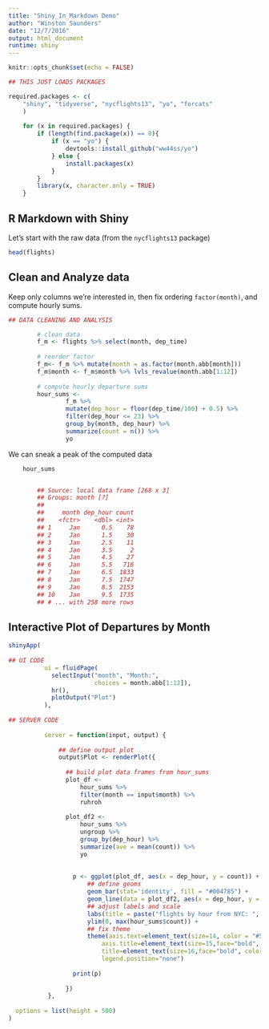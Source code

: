 ```yaml
---
title: "Shiny_In_Markdown Demo"
author: "Winston Saunders"
date: "12/7/2016"
output: html_document
runtime: shiny
---
```


```r

knitr::opts_chunk$set(echo = FALSE)

## THIS JUST LOADS PACKAGES

required.packages <- c(
    "shiny", "tidyverse", "nycflights13", "yo", "forcats"
    )
    
    for (x in required.packages) {
        if (length(find.package(x)) == 0){ 
            if (x == "yo") {
                devtools::install_github("ww44ss/yo") 
            } else {
                install.packages(x)
            }
        }
        library(x, character.only = TRUE)
    }


```

## R Markdown with Shiny


Let's start with the raw data (from the `nycflights13` package)

```r
head(flights)
```

## Clean and Analyze data

Keep only columns we're interested in, then fix ordering `factor(month)`, and compute hourly sums.


```r

## DATA CLEANING AND ANALYSIS

        # clean data
        f_m <- flights %>% select(month, dep_time)
        
        # reorder factor
        f_m<- f_m %>% mutate(month = as.factor(month.abb[month]))
        f_m$month <- f_m$month %>% lvls_revalue(month.abb[1:12])
        
        # compute hourly departure sums
        hour_sums <- 
                f_m %>% 
                mutate(dep_hour = floor(dep_time/100) + 0.5) %>%
                filter(dep_hour <= 23) %>%
                group_by(month, dep_hour) %>%
                summarize(count = n()) %>%
                yo
```

We can sneak a peak of the computed data 

```r
    hour_sums


        ## Source: local data frame [268 x 3]
        ## Groups: month [?]
        ## 
        ##     month dep_hour count
        ##    <fctr>    <dbl> <int>
        ## 1     Jan      0.5    78
        ## 2     Jan      1.5    30
        ## 3     Jan      2.5    11
        ## 4     Jan      3.5     2
        ## 5     Jan      4.5    27
        ## 6     Jan      5.5   716
        ## 7     Jan      6.5  1833
        ## 8     Jan      7.5  1747
        ## 9     Jan      8.5  2153
        ## 10    Jan      9.5  1735
        ## # ... with 258 more rows

```

## Interactive Plot of Departures by Month


```r

shinyApp(
  
## UI CODE    
          ui = fluidPage(
            selectInput("month", "Month:", 
                        choices = month.abb[1:12]),
            hr(),
            plotOutput("Plot")
          ),
  
## SERVER CODE 
          
          server = function(input, output) {
     
              ## define output plot
              output$Plot <- renderPlot({
                    
                ## build plot data frames from hour_sums
                plot_df <- 
                    hour_sums %>%
                    filter(month == input$month) %>%
                    ruhroh
                
                plot_df2 <-
                    hour_sums %>%
                    ungroup %>% 
                    group_by(dep_hour) %>% 
                    summarize(ave = mean(count)) %>%
                    yo
                
 
                  p <- ggplot(plot_df, aes(x = dep_hour, y = count)) +
                      ## define geoms
                      geom_bar(stat='identity', fill = "#004785") + 
                      geom_line(data = plot_df2, aes(x = dep_hour, y = ave), color = "#EF3C40", size = 2) +
                      ## adjust labels and scale
                      labs(title = paste("flights by hour from NYC: ", input$month, " 2013")) + 
                      ylim(0, max(hour_sums$count)) +
                      ## fix theme
                      theme(axis.text=element_text(size=14, color = "#555555"),
                          axis.title=element_text(size=15,face="bold", color = "#555555"),
                          title=element_text(size=16,face="bold", color = "#004785"), 
                          legend.position="none") 
                  
                  print(p)
                  
                })
           },
  
  options = list(height = 500)
)
```



